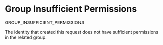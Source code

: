 # Group Insufficient Permissions

<Summary>GROUP_INSUFFICIENT_PERMISSIONS</Summary>

The identity that created this request does not have sufficient permissions in the related group.
